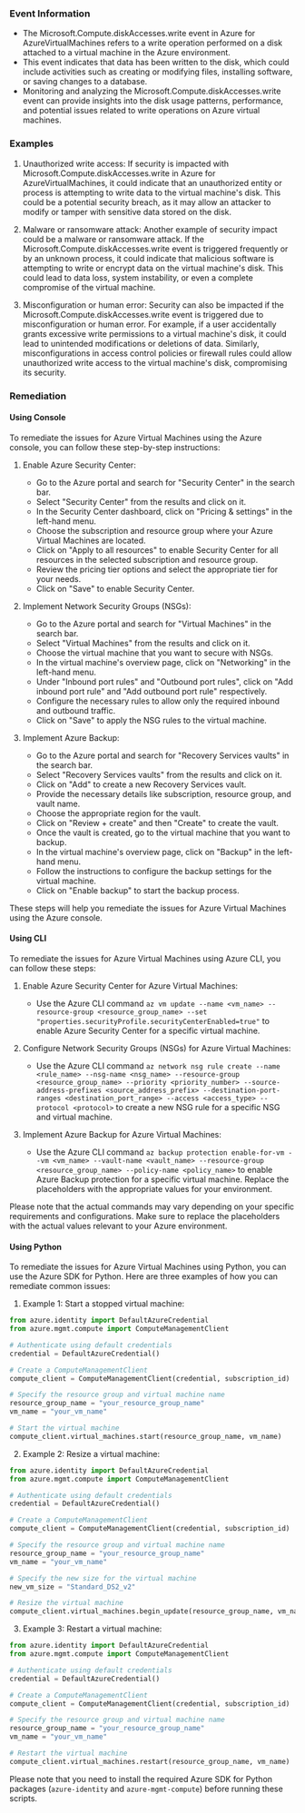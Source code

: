 
### Event Information

- The Microsoft.Compute.diskAccesses.write event in Azure for AzureVirtualMachines refers to a write operation performed on a disk attached to a virtual machine in the Azure environment.
- This event indicates that data has been written to the disk, which could include activities such as creating or modifying files, installing software, or saving changes to a database.
- Monitoring and analyzing the Microsoft.Compute.diskAccesses.write event can provide insights into the disk usage patterns, performance, and potential issues related to write operations on Azure virtual machines.


### Examples

1. Unauthorized write access: If security is impacted with Microsoft.Compute.diskAccesses.write in Azure for AzureVirtualMachines, it could indicate that an unauthorized entity or process is attempting to write data to the virtual machine's disk. This could be a potential security breach, as it may allow an attacker to modify or tamper with sensitive data stored on the disk.

2. Malware or ransomware attack: Another example of security impact could be a malware or ransomware attack. If the Microsoft.Compute.diskAccesses.write event is triggered frequently or by an unknown process, it could indicate that malicious software is attempting to write or encrypt data on the virtual machine's disk. This could lead to data loss, system instability, or even a complete compromise of the virtual machine.

3. Misconfiguration or human error: Security can also be impacted if the Microsoft.Compute.diskAccesses.write event is triggered due to misconfiguration or human error. For example, if a user accidentally grants excessive write permissions to a virtual machine's disk, it could lead to unintended modifications or deletions of data. Similarly, misconfigurations in access control policies or firewall rules could allow unauthorized write access to the virtual machine's disk, compromising its security.

### Remediation

#### Using Console

To remediate the issues for Azure Virtual Machines using the Azure console, you can follow these step-by-step instructions:

1. Enable Azure Security Center:
   - Go to the Azure portal and search for "Security Center" in the search bar.
   - Select "Security Center" from the results and click on it.
   - In the Security Center dashboard, click on "Pricing & settings" in the left-hand menu.
   - Choose the subscription and resource group where your Azure Virtual Machines are located.
   - Click on "Apply to all resources" to enable Security Center for all resources in the selected subscription and resource group.
   - Review the pricing tier options and select the appropriate tier for your needs.
   - Click on "Save" to enable Security Center.

2. Implement Network Security Groups (NSGs):
   - Go to the Azure portal and search for "Virtual Machines" in the search bar.
   - Select "Virtual Machines" from the results and click on it.
   - Choose the virtual machine that you want to secure with NSGs.
   - In the virtual machine's overview page, click on "Networking" in the left-hand menu.
   - Under "Inbound port rules" and "Outbound port rules", click on "Add inbound port rule" and "Add outbound port rule" respectively.
   - Configure the necessary rules to allow only the required inbound and outbound traffic.
   - Click on "Save" to apply the NSG rules to the virtual machine.

3. Implement Azure Backup:
   - Go to the Azure portal and search for "Recovery Services vaults" in the search bar.
   - Select "Recovery Services vaults" from the results and click on it.
   - Click on "Add" to create a new Recovery Services vault.
   - Provide the necessary details like subscription, resource group, and vault name.
   - Choose the appropriate region for the vault.
   - Click on "Review + create" and then "Create" to create the vault.
   - Once the vault is created, go to the virtual machine that you want to backup.
   - In the virtual machine's overview page, click on "Backup" in the left-hand menu.
   - Follow the instructions to configure the backup settings for the virtual machine.
   - Click on "Enable backup" to start the backup process.

These steps will help you remediate the issues for Azure Virtual Machines using the Azure console.

#### Using CLI

To remediate the issues for Azure Virtual Machines using Azure CLI, you can follow these steps:

1. Enable Azure Security Center for Azure Virtual Machines:
   - Use the Azure CLI command `az vm update --name <vm_name> --resource-group <resource_group_name> --set "properties.securityProfile.securityCenterEnabled=true"` to enable Azure Security Center for a specific virtual machine.

2. Configure Network Security Groups (NSGs) for Azure Virtual Machines:
   - Use the Azure CLI command `az network nsg rule create --name <rule_name> --nsg-name <nsg_name> --resource-group <resource_group_name> --priority <priority_number> --source-address-prefixes <source_address_prefix> --destination-port-ranges <destination_port_range> --access <access_type> --protocol <protocol>` to create a new NSG rule for a specific NSG and virtual machine.

3. Implement Azure Backup for Azure Virtual Machines:
   - Use the Azure CLI command `az backup protection enable-for-vm --vm <vm_name> --vault-name <vault_name> --resource-group <resource_group_name> --policy-name <policy_name>` to enable Azure Backup protection for a specific virtual machine. Replace the placeholders with the appropriate values for your environment.

Please note that the actual commands may vary depending on your specific requirements and configurations. Make sure to replace the placeholders with the actual values relevant to your Azure environment.

#### Using Python

To remediate the issues for Azure Virtual Machines using Python, you can use the Azure SDK for Python. Here are three examples of how you can remediate common issues:

1. Example 1: Start a stopped virtual machine:
```python
from azure.identity import DefaultAzureCredential
from azure.mgmt.compute import ComputeManagementClient

# Authenticate using default credentials
credential = DefaultAzureCredential()

# Create a ComputeManagementClient
compute_client = ComputeManagementClient(credential, subscription_id)

# Specify the resource group and virtual machine name
resource_group_name = "your_resource_group_name"
vm_name = "your_vm_name"

# Start the virtual machine
compute_client.virtual_machines.start(resource_group_name, vm_name)
```

2. Example 2: Resize a virtual machine:
```python
from azure.identity import DefaultAzureCredential
from azure.mgmt.compute import ComputeManagementClient

# Authenticate using default credentials
credential = DefaultAzureCredential()

# Create a ComputeManagementClient
compute_client = ComputeManagementClient(credential, subscription_id)

# Specify the resource group and virtual machine name
resource_group_name = "your_resource_group_name"
vm_name = "your_vm_name"

# Specify the new size for the virtual machine
new_vm_size = "Standard_DS2_v2"

# Resize the virtual machine
compute_client.virtual_machines.begin_update(resource_group_name, vm_name, {"hardware_profile": {"vm_size": new_vm_size}})
```

3. Example 3: Restart a virtual machine:
```python
from azure.identity import DefaultAzureCredential
from azure.mgmt.compute import ComputeManagementClient

# Authenticate using default credentials
credential = DefaultAzureCredential()

# Create a ComputeManagementClient
compute_client = ComputeManagementClient(credential, subscription_id)

# Specify the resource group and virtual machine name
resource_group_name = "your_resource_group_name"
vm_name = "your_vm_name"

# Restart the virtual machine
compute_client.virtual_machines.restart(resource_group_name, vm_name)
```

Please note that you need to install the required Azure SDK for Python packages (`azure-identity` and `azure-mgmt-compute`) before running these scripts.

